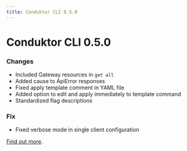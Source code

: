 ```yaml
---
title: Conduktor CLI 0.5.0
---
```


# Conduktor CLI 0.5.0

### Changes
- Included Gateway resources in `get all`
- Added cause to ApiError responses 
- Fixed apply template comment in YAML file 
- Added option to edit and apply immediately to template command 
- Standardized flag descriptions

### Fix
- Fixed verbose mode in single client configuration

[Find out more](https://github.com/conduktor/ctl/releases/tag/v0.5.0).